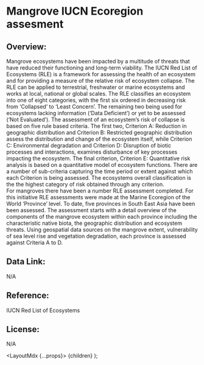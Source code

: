

# Mangrove IUCN Ecoregion assesment

## Overview: 

Mangrove ecosystems have been impacted by a multitude of threats that have reduced their functioning and long-term viability. The IUCN Red List of Ecosystems (RLE) is a framework for assessing the health of an ecosystem and for providing a measure of the relative risk of ecosystem collapse. The RLE can be applied to terrestrial, freshwater or marine ecosystems and works at local, national or global scales. The RLE classifies an ecosystem into one of eight categories, with the first six ordered in decreasing risk from ‘Collapsed’ to ‘Least Concern’. The remaining two being used for ecosystems lacking information (‘Data Deficient’) or yet to be assessed (‘Not Evaluated’). The assessment of an ecosystem’s risk of collapse is based on five rule based criteria. The first two, Criterion A: Reduction in geographic distribution and Criterion B: Restricted geographic distribution assess the distribution and change of the ecosystem itself, while Criterion C: Environmental degradation and Criterion D: Disruption of biotic processes and interactions, examines disturbance of key processes impacting the ecosystem. The final criterion, Criterion E: Quantitative risk analysis is based on a quantitative model of ecosystem functions. There are a number of sub-criteria capturing the time period or extent against which each Criterion is being assessed. The ecosystems overall classification is the the highest category of risk obtained through any criterion.             
For mangroves there have been a number RLE assessment completed. For this initiative RLE assessments were made at the Marine Ecoregion of the World ‘Province’ level. To date, five provinces in South East Asia have been been assessed. The assessment starts with a detail overview of the components of the mangrove ecosystem within each province including the characteristic native biota, the geographic distribution and ecosystem threats. Using geospatial data sources on the mangrove extent, vulnerability of sea level rise and vegetation degradation, each province is assessed against Criteria A to D.    

## Data Link: 

N/A
 
## Reference: 

<a herf="https://www.iucn.org/resources/conservation-tool/iucn-red-list-ecosystems" target="_blank" rel="noopener noreferrer">IUCN Red List of Ecosystems</a>
 
## License: 

N/A


  <LayoutMdx {...props}>
    {children}
  </LayoutMdx>
);